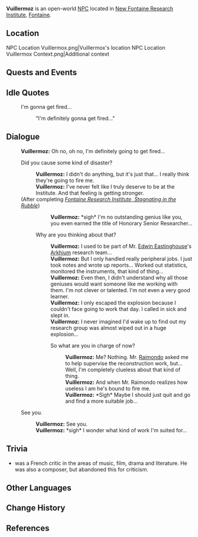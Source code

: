 {{Meta
<!-- Remove this template after adding the missing info -->
|missing_NPC_profile  = yes
}}
{{Character Infobox
|type             = Open-World NPC
|image            = NPC Vuillermoz.png
|realname         = <!-- Optional, if different from in-game name -->
|deceased         = <!-- Past (for deceased prior to events of the game) or free response -->
|region           = Fontaine
|location         = Fontaine
|affiliation      = Fontaine Research Institute
|title            = Fontaine Research Institute Researcher

|ancestry         = <!-- Clan/family -->
|father           = 
|mother           = 
|spouse           = 
|sibling          = 
|child            = 
|relative         = 

|voiceEN          = [[imdb:nm7912247|Reece Bridger]]<ref name="Reece Bridger 2">Twitter: [https://twitter.com/Reece_Bridger/status/1706967261267763459 EN VA Self Announcement] ([https://web.archive.org/web/20230927224402/https://twitter.com/Reece_Bridger/status/1706967261267763459 Archived])</ref>
|voiceCN          = 
|voiceJP          = 
|voiceKR          = 
|dialoguereward   = 
}}
'''Vuillermoz''' is an open-world [[NPC]] located in [[New Fontaine Research Institute]], [[Fontaine]].

==Location==
<gallery>
NPC Location Vuillermox.png|Vuillermox's location
NPC Location Vuillermox Context.png|Additional context
</gallery>
<!--
==Profile==
Detailed story/lore information goes here.
''(To be added.)''

===Appearance===
Keep appearance section short and concise. Limit to 2 paragraphs with 3-4 sentences each.
''(To be added.)''
-->
==Quests and Events==
{{Quests and Events}}

==Idle Quotes==
{{Dialogue Start}}
:{{DIcon|Idle}} I'm gonna get fired...
::{{A|VO Vuillermoz 01.ogg}} "I'm definitely gonna get fired..."
{{Dialogue End}}

==Dialogue==
{{Dialogue Start}}
:'''Vuillermoz:''' Oh no, oh no, I'm definitely going to get fired...
:{{DIcon}} Did you cause some kind of disaster?
::'''Vuillermoz:''' I didn't do anything, but it's just that... I really think they're going to fire me.
::'''Vuillermoz:''' I've never felt like I truly deserve to be at the Institute. And that feeling is getting stronger.
:;(After completing ''[[Fontaine Research Institute, Stagnating in the Rubble]]'')
:::'''Vuillermoz:''' *sigh* I'm no outstanding genius like you, you even earned the title of Honorary Senior Researcher...
::{{DIcon}} Why are you thinking about that?
:::'''Vuillermoz:''' I used to be part of Mr. [[Edwin Eastinghouse]]'s [[Arkhium]] research team...
:::'''Vuillermoz:''' But I only handled really peripheral jobs. I just took notes and wrote up reports... Worked out statistics, monitored the instruments, that kind of thing...
:::'''Vuillermoz:''' Even then, I didn't understand why all those geniuses would want someone like me working with them. I'm not clever or talented. I'm not even a very good learner.
:::'''Vuillermoz:''' I only escaped the explosion because I couldn't face going to work that day. I called in sick and slept in.
:::'''Vuillermoz:''' I never imagined I'd wake up to find out my research group was almost wiped out in a huge explosion...
:::{{DIcon}} So what are you in charge of now?
::::'''Vuillermoz:''' Me? Nothing. Mr. [[Raimondo]] asked me to help supervise the reconstruction work, but... Well, I'm completely clueless about that kind of thing.
::::'''Vuillermoz:''' And when Mr. Raimondo realizes how useless I am he's bound to fire me.
::::'''Vuillermoz:''' *Sigh* Maybe I should just quit and go and find a more suitable job...
:{{DIcon}} See you.
::'''Vuillermoz:''' See you.
::'''Vuillermoz:''' *sigh* I wonder what kind of work I'm suited for...
{{Dialogue End}}
<!--
==Event Dialogue==
===Event Name===
{{Dialogue Start}}
:'''Vuillermoz:'''
{{Dialogue End}}
-->
==Trivia==

* {{W|Émile Vuillermoz}} was a French critic in the areas of music, film, drama and literature. He was also a composer, but abandoned this for criticism.

==Other Languages==
{{Other Languages|default_hidden = 1
|en       = Vuillermoz
|zhs      = 维耶尔默
|zhs_rm   = Wéiyē'ěrmò
|zht      = 維耶爾默
|zht_rm   = Wéiyē'ěrmò
|ja       = ヴィヤモズ
|ja_rm    = Viyamozu
|ko       = 뷜레모즈
|ko_rm    = 
|es       = Vuillermoz
|fr       = Vuillermoz
|ru       = Вийермо
|th       = Vuillermoz
|vi       = Vuillermoz
|de       = Vuillermoz
|id       = Vuillermoz
|pt       = Vuillermoz
|tr       = Vuillermoz
|it       = Vuillermoz
}}

==Change History==
{{Change History|4.1}}

==References==
{{Reflist}}